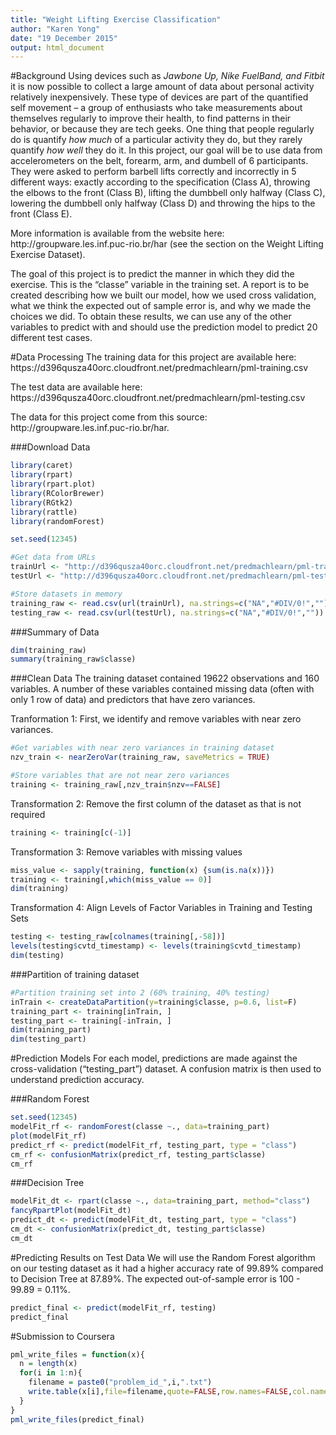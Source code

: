 ```yaml
---
title: "Weight Lifting Exercise Classification"
author: "Karen Yong"
date: "19 December 2015"
output: html_document
---
```


#Background
Using devices such as *Jawbone Up, Nike FuelBand, and Fitbit* it is now possible to collect a large amount of data about personal activity relatively inexpensively. These type of devices are part of the quantified self movement – a group of enthusiasts who take measurements about themselves regularly to improve their health, to find patterns in their behavior, or because they are tech geeks. One thing that people regularly do is quantify *how much* of a particular activity they do, but they rarely quantify *how well* they do it. In this project, our goal will be to use data from accelerometers on the belt, forearm, arm, and dumbell of 6 participants. They were asked to perform barbell lifts correctly and incorrectly in 5 different ways: exactly according to the specification (Class A), throwing the elbows to the front (Class B), lifting the dumbbell only halfway (Class C), lowering the dumbbell only halfway (Class D) and throwing the hips to the front (Class E).

More information is available from the website here: http://groupware.les.inf.puc-rio.br/har (see the section on the Weight Lifting Exercise Dataset). 

The goal of this project is to predict the manner in which they did the exercise. This is the “classe” variable in the training set. A report is to be created describing how we built our model, how we used cross validation, what we think the expected out of sample error is, and why we made the choices we did. To obtain these results, we can use any of the other variables to predict with and should use the prediction model to predict 20 different test cases.

#Data Processing
The training data for this project are available here: 
https://d396qusza40orc.cloudfront.net/predmachlearn/pml-training.csv

The test data are available here: 
https://d396qusza40orc.cloudfront.net/predmachlearn/pml-testing.csv

The data for this project come from this source: http://groupware.les.inf.puc-rio.br/har.

###Download Data
```r
library(caret)
library(rpart)
library(rpart.plot)
library(RColorBrewer)
library(RGtk2)
library(rattle)
library(randomForest)

set.seed(12345)

#Get data from URLs
trainUrl <- "http://d396qusza40orc.cloudfront.net/predmachlearn/pml-training.csv"
testUrl <- "http://d396qusza40orc.cloudfront.net/predmachlearn/pml-testing.csv"

#Store datasets in memory
training_raw <- read.csv(url(trainUrl), na.strings=c("NA","#DIV/0!",""))
testing_raw <- read.csv(url(testUrl), na.strings=c("NA","#DIV/0!",""))
```

###Summary of Data
```r
dim(training_raw)
summary(training_raw$classe)
```

###Clean Data
The training dataset contained 19622 observations and 160 variables. A number of these variables contained missing data (often with only 1 row of data) and predictors that have zero variances.

Tranformation 1: First, we identify and remove variables with near zero variances.

```r
#Get variables with near zero variances in training dataset
nzv_train <- nearZeroVar(training_raw, saveMetrics = TRUE)

#Store variables that are not near zero variances
training <- training_raw[,nzv_train$nzv==FALSE]
```

Transformation 2: Remove the first column of the dataset as that is not required
```r
training <- training[c(-1)]
```

Transformation 3: Remove variables with missing values
```r
miss_value <- sapply(training, function(x) {sum(is.na(x))})
training <- training[,which(miss_value == 0)]
dim(training)
```

Transformation 4: Align Levels of Factor Variables in Training and Testing Sets
```r
testing <- testing_raw[colnames(training[,-58])]
levels(testing$cvtd_timestamp) <- levels(training$cvtd_timestamp)
dim(testing)
```

###Partition of training dataset 
```r
#Partition training set into 2 (60% training, 40% testing)
inTrain <- createDataPartition(y=training$classe, p=0.6, list=F)
training_part <- training[inTrain, ]
testing_part <- training[-inTrain, ]
dim(training_part)
dim(testing_part)
```

#Prediction Models
For each model, predictions are made against the cross-validation ("testing_part") dataset. A confusion matrix is then used to understand prediction accuracy.

###Random Forest

```r
set.seed(12345)
modelFit_rf <- randomForest(classe ~., data=training_part)
plot(modelFit_rf)
predict_rf <- predict(modelFit_rf, testing_part, type = "class")
cm_rf <- confusionMatrix(predict_rf, testing_part$classe)
cm_rf
```

###Decision Tree

```r
modelFit_dt <- rpart(classe ~., data=training_part, method="class")
fancyRpartPlot(modelFit_dt)
predict_dt <- predict(modelFit_dt, testing_part, type = "class")
cm_dt <- confusionMatrix(predict_dt, testing_part$classe)
cm_dt

```

#Predicting Results on Test Data
We will use the Random Forest algorithm on our testing dataset as it had a higher accuracy rate of 99.89% compared to Decision Tree at 87.89%. The expected out-of-sample error is 100 - 99.89 = 0.11%.

```r
predict_final <- predict(modelFit_rf, testing)
predict_final
```

#Submission to Coursera
```r
pml_write_files = function(x){
  n = length(x)
  for(i in 1:n){
    filename = paste0("problem_id_",i,".txt")
    write.table(x[i],file=filename,quote=FALSE,row.names=FALSE,col.names=FALSE)
  }
}
pml_write_files(predict_final)

```